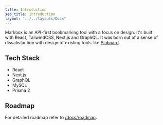 ```yaml
---
title: Introduction
seo_title: Introduction
layout: "../../layouts/Docs"
---
```


Markbox is an API-first bookmarking tool with a focus on design. It's built with React, TailwindCSS, Next.js and GraphQL.
It was born out of a sense of dissatisfaction with design of existing tools like [Pinboard](https://pinboard.in).

## Tech Stack

- React
- Next.js
- GraphQL
- MySQL
- Prisma 2

## Roadmap

For detailed roadmap refer to [/docs/roadmap](/docs/roadmap).
